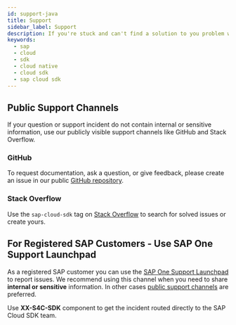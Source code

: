 ```yaml
---
id: support-java
title: Support
sidebar_label: Support
description: If you're stuck and can't find a solution to you problem with SAP Cloud SDK, we're here to help you.
keywords:
  - sap
  - cloud
  - sdk
  - cloud native
  - cloud sdk
  - sap cloud sdk
---
```


## Public Support Channels

If your question or support incident do not contain internal or sensitive information, use our publicly visible support channels like GitHub and Stack Overflow.

### GitHub

To request documentation, ask a question, or give feedback, please create an issue in our public [GitHub repository](https://github.com/SAP/cloud-sdk/issues/new/choose).

### Stack Overflow

Use the `sap-cloud-sdk` tag on [Stack Overflow](https://stackoverflow.com/questions/tagged/sap-cloud-sdk) to search for solved issues or create yours.

## For Registered SAP Customers - Use SAP One Support Launchpad

As a registered SAP customer you can use the [SAP One Support Launchpad](https://launchpad.support.sap.com/) to report issues.
We recommend using this channel when you need to share **internal or sensitive** information.
In other cases [public support channels](#public-support-channels) are preferred.

Use **XX-S4C-SDK** component to get the incident routed directly to the SAP Cloud SDK team.
